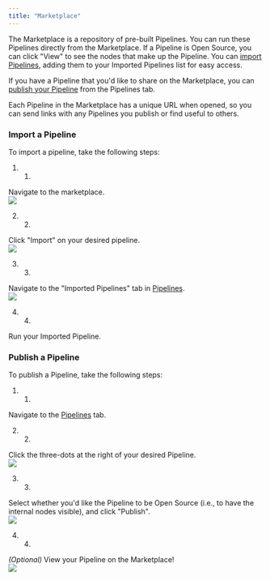 ```yaml
---
title: "Marketplace"
---
```


The Marketplace is a repository of pre-built Pipelines. You can run these Pipelines directly from the Marketplace. If a Pipeline is Open Source, you can click "View" to see the nodes that make up the Pipeline. You can [import Pipelines](/vectorshift/platform/marketplace#import-a-pipeline), adding them to your Imported Pipelines list for easy access.

If you have a Pipeline that you'd like to share on the Marketplace, you can [publish your Pipeline](/vectorshift/platform/marketplace#publish-a-pipeline) from the Pipelines tab.

Each Pipeline in the Marketplace has a unique URL when opened, so you can send links with any Pipelines you publish or find useful to others.

### Import a Pipeline

To import a pipeline, take the following steps:

1. 1.  
Navigate to the marketplace.  
![](/images/vectorshift/platform/Import%20Pipeline%20Demo%20(Part%201).gif)

2. 2.  
Click "Import" on your desired pipeline.  
![](/images/vectorshift/platform/Import%20Pipeline%20Demo%20(Part%202).gif)

3. 3.  
Navigate to the "Imported Pipelines" tab in [Pipelines](/vectorshift/platform/pipelines).  
![](/images/vectorshift/platform/Import%20Pipeline%20Demo%20(Part%203).gif)

4. 4.  
Run your Imported Pipeline.

### Publish a Pipeline

To publish a Pipeline, take the following steps:

1. 1.  
Navigate to the [Pipelines](/vectorshift/platform/pipelines) tab.

2. 2.  
Click the three-dots at the right of your desired Pipeline.  
![](/images/vectorshift/platform/Publish%20Pipeline%20Demo%20(Part%201).gif)

3. 3.  
Select whether you'd like the Pipeline to be Open Source (i.e., to have the internal nodes visible), and click "Publish".  
![](/images/vectorshift/platform/Publish%20Pipeline%20Demo%20(Part%202).gif)

4. 4.  
_(Optional)_ View your Pipeline on the Marketplace!  
![](/images/vectorshift/platform/Publish%20Pipeline%20Demo%20(Part%203).gif)